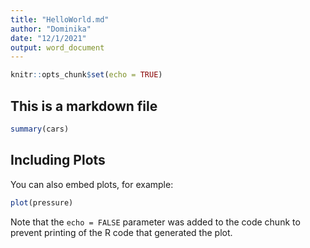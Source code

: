 ```yaml
---
title: "HelloWorld.md"
author: "Dominika"
date: "12/1/2021"
output: word_document
---
```


```r
knitr::opts_chunk$set(echo = TRUE)
```


## This is a markdown file

```r
summary(cars)
```

## Including Plots

You can also embed plots, for example:

```r
plot(pressure)
```

Note that the `echo = FALSE` parameter was added to the code chunk to prevent printing of the R code that generated the plot.
